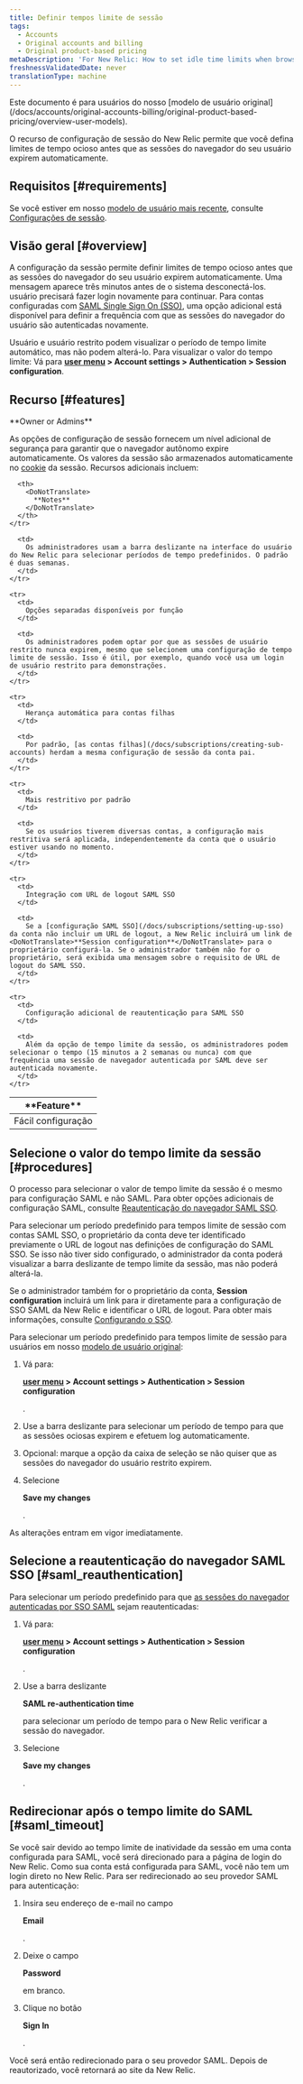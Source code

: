 ```yaml
---
title: Definir tempos limite de sessão
tags:
  - Accounts
  - Original accounts and billing
  - Original product-based pricing
metaDescription: 'For New Relic: How to set idle time limits when browser sessions expire.'
freshnessValidatedDate: never
translationType: machine
---
```


<Callout title="Modelo de usuário original">
  Este documento é para usuários do nosso [modelo de usuário original](/docs/accounts/original-accounts-billing/original-product-based-pricing/overview-user-models).
</Callout>

O recurso de configuração de sessão do New Relic permite que você defina limites de tempo ocioso antes que as sessões do navegador do seu usuário expirem automaticamente.

## Requisitos [#requirements]

Se você estiver em nosso [modelo de usuário mais recente](/docs/accounts/original-accounts-billing/original-product-based-pricing/overview-user-models), consulte [Configurações de sessão](/docs/accounts/accounts-billing/new-relic-one-user-management/authentication-domains-saml-sso-scim-more/#session-mgmt).

## Visão geral [#overview]

A configuração da sessão permite definir limites de tempo ocioso antes que as sessões do navegador do seu usuário expirem automaticamente. Uma mensagem aparece três minutos antes de o sistema desconectá-los. usuário precisará fazer login novamente para continuar. Para contas configuradas com [SAML Single Sign On (SSO)](/docs/subscriptions/saml-service-providers), uma opção adicional está disponível para definir a frequência com que as sessões do navegador do usuário são autenticadas novamente.

Usuário e usuário restrito podem visualizar o período de tempo limite automático, mas não podem alterá-lo. Para visualizar o valor do tempo limite: Vá para <DoNotTranslate>**[user menu](/docs/accounts/accounts-billing/general-account-settings/intro-account-settings) > Account settings > Authentication > Session configuration**</DoNotTranslate>.

## Recurso [#features]

<Callout variant="tip">
  <DoNotTranslate>
    **Owner or Admins**
  </DoNotTranslate>
</Callout>

As opções de configuração de sessão fornecem um nível adicional de segurança para garantir que o navegador autônomo expire automaticamente. Os valores da sessão são armazenados automaticamente no [cookie](/docs/subscriptions/new-relic-cookies) da sessão. Recursos adicionais incluem:

<table>
  <thead>
    <tr>
      <th width={225}>
        <DoNotTranslate>
          **Feature**
        </DoNotTranslate>
      </th>

      <th>
        <DoNotTranslate>
          **Notes**
        </DoNotTranslate>
      </th>
    </tr>
  </thead>

  <tbody>
    <tr>
      <td>
        Fácil configuração
      </td>

      <td>
        Os administradores usam a barra deslizante na interface do usuário do New Relic para selecionar períodos de tempo predefinidos. O padrão é duas semanas.
      </td>
    </tr>

    <tr>
      <td>
        Opções separadas disponíveis por função
      </td>

      <td>
        Os administradores podem optar por que as sessões de usuário restrito nunca expirem, mesmo que selecionem uma configuração de tempo limite de sessão. Isso é útil, por exemplo, quando você usa um login de usuário restrito para demonstrações.
      </td>
    </tr>

    <tr>
      <td>
        Herança automática para contas filhas
      </td>

      <td>
        Por padrão, [as contas filhas](/docs/subscriptions/creating-sub-accounts) herdam a mesma configuração de sessão da conta pai.
      </td>
    </tr>

    <tr>
      <td>
        Mais restritivo por padrão
      </td>

      <td>
        Se os usuários tiverem diversas contas, a configuração mais restritiva será aplicada, independentemente da conta que o usuário estiver usando no momento.
      </td>
    </tr>

    <tr>
      <td>
        Integração com URL de logout SAML SSO
      </td>

      <td>
        Se a [configuração SAML SSO](/docs/subscriptions/setting-up-sso) da conta não incluir um URL de logout, a New Relic incluirá um link de <DoNotTranslate>**Session configuration**</DoNotTranslate> para o proprietário configurá-la. Se o administrador também não for o proprietário, será exibida uma mensagem sobre o requisito de URL de logout do SAML SSO.
      </td>
    </tr>

    <tr>
      <td>
        Configuração adicional de reautenticação para SAML SSO
      </td>

      <td>
        Além da opção de tempo limite da sessão, os administradores podem selecionar o tempo (15 minutos a 2 semanas ou nunca) com que frequência uma sessão de navegador autenticada por SAML deve ser autenticada novamente.
      </td>
    </tr>
  </tbody>
</table>

## Selecione o valor do tempo limite da sessão [#procedures]

O processo para selecionar o valor de tempo limite da sessão é o mesmo para configuração SAML e não SAML. Para obter opções adicionais de configuração SAML, consulte [Reautenticação do navegador SAML SSO](/docs/accounts-partnerships/accounts/account-maintenance/set-session-timeouts#saml_reauthentication).

Para selecionar um período predefinido para tempos limite de sessão com contas SAML SSO, o proprietário da conta deve ter identificado previamente o URL de logout nas definições de configuração do SAML SSO. Se isso não tiver sido configurado, o administrador da conta poderá visualizar a barra deslizante de tempo limite da sessão, mas não poderá alterá-la.

Se o administrador também for o proprietário da conta, <DoNotTranslate>**Session configuration**</DoNotTranslate> incluirá um link para ir diretamente para a configuração de SSO SAML da New Relic e identificar o URL de logout. Para obter mais informações, consulte [Configurando o SSO](/docs/subscriptions/setting-up-sso#timeout_url).

Para selecionar um período predefinido para tempos limite de sessão para usuários em nosso [modelo de usuário original](#requirements):

1. Vá para:

   <DoNotTranslate>**[user menu](/docs/accounts/accounts-billing/general-account-settings/intro-account-settings) > Account settings > Authentication > Session configuration**</DoNotTranslate>

   .

2. Use a barra deslizante para selecionar um período de tempo para que as sessões ociosas expirem e efetuem log automaticamente.

3. Opcional: marque a opção da caixa de seleção se não quiser que as sessões do navegador do usuário restrito expirem.

4. Selecione

   <DoNotTranslate>**Save my changes**</DoNotTranslate>

   .

As alterações entram em vigor imediatamente.

## Selecione a reautenticação do navegador SAML SSO [#saml_reauthentication]

Para selecionar um período predefinido para que [as sessões do navegador autenticadas por SSO SAML](/docs/subscriptions/setting-up-sso) sejam reautenticadas:

1. Vá para:

   <DoNotTranslate>**[user menu](/docs/accounts/accounts-billing/general-account-settings/intro-account-settings) > Account settings > Authentication > Session configuration**</DoNotTranslate>

   .

2. Use a barra deslizante

   <DoNotTranslate>**SAML re-authentication time**</DoNotTranslate>

   para selecionar um período de tempo para o New Relic verificar a sessão do navegador.

3. Selecione

   <DoNotTranslate>**Save my changes**</DoNotTranslate>

   .

## Redirecionar após o tempo limite do SAML [#saml_timeout]

Se você sair devido ao tempo limite de inatividade da sessão em uma conta configurada para SAML, você será direcionado para a página de login do New Relic. Como sua conta está configurada para SAML, você não tem um login direto no New Relic. Para ser redirecionado ao seu provedor SAML para autenticação:

1. Insira seu endereço de e-mail no campo

   <DoNotTranslate>**Email**</DoNotTranslate>

   .

2. Deixe o campo

   <DoNotTranslate>**Password**</DoNotTranslate>

   em branco.

3. Clique no botão

   <DoNotTranslate>**Sign In**</DoNotTranslate>

   .

Você será então redirecionado para o seu provedor SAML. Depois de reautorizado, você retornará ao site da New Relic.
